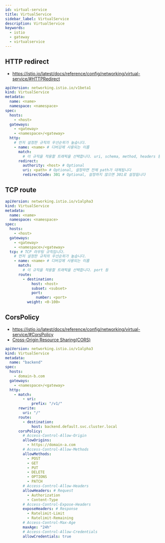 ```yaml
---
id: virtual-service
title: VirtualService
sidebar_label: VirtualService
description: VirtualService
keywords:
  - istio
  - gateway
  - virtualservice
---
```


## HTTP redirect

- https://istio.io/latest/docs/reference/config/networking/virtual-service/#HTTPRedirect

```yaml
apiVersion: networking.istio.io/v1beta1
kind: VirtualService
metadata:
  name: <name>
  namespace: <namespace>
spec:
  hosts:
    - <host>
  gateways:
    - <gateway>
    - <namespace>/<gateway>
  http:
    # 먼저 설정한 규칙의 우선순위가 높습니다.
    - name: <name> # 디버깅에 사용되는 이름
      match:
        # 이 규칙을 적용할 트래픽을 선택합니다. uri, schema, method, headers 등
      redirect:
        authority: <host> # Optional
        uri: <path> # Optional, 설정하면 전체 path가 대체됩니다
        redirectCode: 301 # Optional, 설정하지 않으면 301로 설정됩니다
```

## TCP route

```yaml
apiVersion: networking.istio.io/v1alpha3
kind: VirtualService
metadata:
  name: <name>
  namespace: <namespace>
spec:
  hosts:
    - <host>
  gateways:
    - <gateway>
    - <namespace>/<gateway>
  tcp: # TCP 라우팅 규칙입니다.
    # 먼저 설정한 규칙의 우선순위가 높습니다.
    - name: <name> # 디버깅에 사용되는 이름
      match:
        # 이 규칙을 적용할 트래픽을 선택합니다. port 등
      route:
        - destination:
            host: <host>
            subset: <subset>
            port:
              number: <port>
          weight: <0-100>
```

## CorsPolicy

- https://istio.io/latest/docs/reference/config/networking/virtual-service/#CorsPolicy
- [Cross-Origin Resource Sharing(CORS)](/docs/lang/design/protocol/http/cors)

```yaml
apiVersion: networking.istio.io/v1alpha3
kind: VirtualService
metadata:
  name: "backend"
spec:
  hosts:
    - domain-b.com
  gateways:
    - <namespace>/<gateway>
  http:
    - match:
        - uri:
            prefix: "/v1/"
      rewrite:
        uri: "/"
      route:
        - destination:
            host: backend.default.svc.cluster.local
      corsPolicy:
        # Access-Control-Allow-Origin
        allowOrigins:
          - https://domain-a.com
        # Access-Control-Allow-Methods
        allowMethods:
          - POST
          - GET
          - PUT
          - DELETE
          - OPTIONS
          - PATCH
        # Access-Control-Allow-Headers
        allowHeaders: # Request
          - Authorization
          - Content-Type
        # Access-Control-Expose-Headers
        exposeHeaders: # Response
          - Ratelimit-Limit
          - Ratelimit-Remaining
        # Access-Control-Max-Age
        maxAge: "24h"
        # Access-Control-Allow-Credentials
        allowCredentials: true
```

